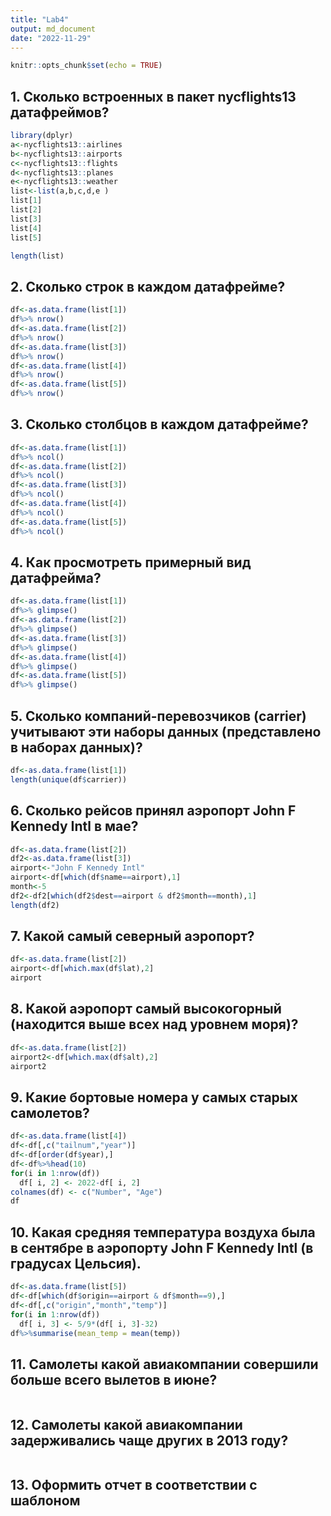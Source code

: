 ```yaml
---
title: "Lab4"
output: md_document
date: "2022-11-29"
---
```


```r
knitr::opts_chunk$set(echo = TRUE)
```







## 1. Сколько встроенных в пакет nycflights13 датафреймов?
```r
library(dplyr)
a<-nycflights13::airlines
b<-nycflights13::airports
c<-nycflights13::flights
d<-nycflights13::planes
e<-nycflights13::weather
list<-list(a,b,c,d,e )
list[1]
list[2]
list[3]
list[4]
list[5]

length(list)

```

## 2. Сколько строк в каждом датафрейме?
```r
df<-as.data.frame(list[1])
df%>% nrow()
df<-as.data.frame(list[2])
df%>% nrow()
df<-as.data.frame(list[3])
df%>% nrow()
df<-as.data.frame(list[4])
df%>% nrow()
df<-as.data.frame(list[5])
df%>% nrow()
```

## 3. Сколько столбцов в каждом датафрейме?

```r
df<-as.data.frame(list[1])
df%>% ncol()
df<-as.data.frame(list[2])
df%>% ncol()
df<-as.data.frame(list[3])
df%>% ncol()
df<-as.data.frame(list[4])
df%>% ncol()
df<-as.data.frame(list[5])
df%>% ncol()
```

## 4. Как просмотреть примерный вид датафрейма?

```r
df<-as.data.frame(list[1])
df%>% glimpse()
df<-as.data.frame(list[2])
df%>% glimpse()
df<-as.data.frame(list[3])
df%>% glimpse()
df<-as.data.frame(list[4])
df%>% glimpse()
df<-as.data.frame(list[5])
df%>% glimpse()
```

## 5. Сколько компаний-перевозчиков (carrier) учитывают эти наборы данных (представлено в наборах данных)?

```r
df<-as.data.frame(list[1])
length(unique(df$carrier))
```

## 6. Сколько рейсов принял аэропорт John F Kennedy Intl в мае?


```r
df<-as.data.frame(list[2])
df2<-as.data.frame(list[3])
airport<-"John F Kennedy Intl"
airport<-df[which(df$name==airport),1]
month<-5
df2<-df2[which(df2$dest==airport & df2$month==month),1]
length(df2)
```

## 7. Какой самый северный аэропорт?


```r
df<-as.data.frame(list[2])
airport<-df[which.max(df$lat),2]
airport
```

## 8. Какой аэропорт самый высокогорный (находится выше всех над уровнем моря)?
```r
df<-as.data.frame(list[2])
airport2<-df[which.max(df$alt),2]
airport2
```

## 9. Какие бортовые номера у самых старых самолетов?
```r
df<-as.data.frame(list[4])
df<-df[,c("tailnum","year")]
df<-df[order(df$year),]
df<-df%>%head(10)
for(i in 1:nrow(df))
  df[ i, 2] <- 2022-df[ i, 2]
colnames(df) <- c("Number", "Age")
df
```

## 10. Какая средняя температура воздуха была в сентябре в аэропорту John F Kennedy Intl (в градусах Цельсия).
```r
df<-as.data.frame(list[5])
df<-df[which(df$origin==airport & df$month==9),]
df<-df[,c("origin","month","temp")]
for(i in 1:nrow(df))
  df[ i, 3] <- 5/9*(df[ i, 3]-32)
df%>%summarise(mean_temp = mean(temp))
```

## 11. Самолеты какой авиакомпании совершили больше всего вылетов в июне?

```r

```

## 12. Самолеты какой авиакомпании задерживались чаще других в 2013 году?

```r

```

## 13. Оформить отчет в соответствии с шаблоном

```r

```